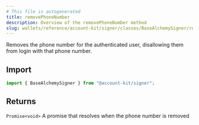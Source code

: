 ```yaml
---
# This file is autogenerated
title: removePhoneNumber
description: Overview of the removePhoneNumber method
slug: wallets/reference/account-kit/signer/classes/BaseAlchemySigner/removePhoneNumber
---
```


Removes the phone number for the authenticated user, disallowing them from login with that phone number.

## Import

```ts
import { BaseAlchemySigner } from "@account-kit/signer";
```

## Returns

`Promise<void>`
A promise that resolves when the phone number is removed

